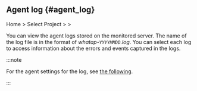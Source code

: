 ## Agent log {#agent_log}

Home &gt; Select Project &gt; <Cmdname sid="side_agentsConfiguration" className="uitext" /> &gt; <Cmdname sid="side_agentLog" className="uitext" />

<ProdImg img="ipa-agent-log.png" desc="Agent log" />

You can view the agent logs stored on the monitored server. The name of the log file is in the format of *whatap-`YYYYMMDD`.log*. You can select each log to access information about the errors and events captured in the logs.

:::note

For the agent settings for the log, see [the following](agent-log).

:::
